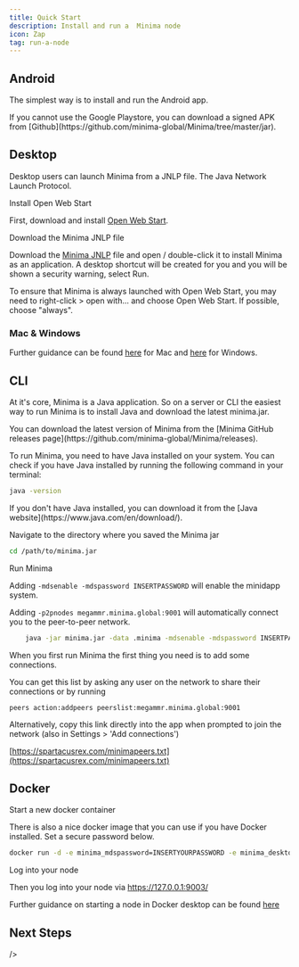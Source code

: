 ---
title: Quick Start
description: Install and run a  Minima node
icon: Zap
tag: run-a-node
---

## Android

The simplest way is to install and run the Android app.

<a href="https://play.google.com/store/apps/details?id=com.minima.android">
<GoogelPlayIcon />
</a>

<Callout title="Note" type="info">
  If you cannot use the Google Playstore, you can download a signed APK from [Github](https://github.com/minima-global/Minima/tree/master/jar).
</Callout>


## Desktop

Desktop users can launch Minima from a JNLP file. The Java Network Launch Protocol.

<Steps>

<Step>

<Heading as="h3">Install Open Web Start</Heading>

First, download and install [Open Web Start](https://openwebstart.com/download/).

</Step>

<Step>

<Heading as="h3">Download the Minima JNLP file</Heading>

Download the [Minima JNLP](https://www.spartacusrex.com/javaws/minima.jnlpx) file and open / double-click it to install Minima as an application. A desktop shortcut will be created for you and you will be shown a security warning, select Run.

To ensure that Minima is always launched with Open Web Start, you may need to right-click > open with... and choose Open Web Start. If possible, choose "always".

</Step>

</Steps>

### Mac & Windows
Further guidance can be found [here](/docs/run-a-node/mac) for Mac and [here](/docs/run-a-node/windows) for Windows.

## CLI

At it's core, Minima is a Java application. So on a server or CLI the easiest way to run Minima is to install Java and download the latest minima.jar.

<Callout title="Note" type="info">
  You can download the latest version of Minima from the [Minima GitHub releases
  page](https://github.com/minima-global/Minima/releases).

</Callout>

To run Minima, you need to have Java installed on your system. You can check if you have Java installed by running the following command in your terminal:

```bash title="Terminal"
java -version
```

<Callout title="Note" type="info">
  If you don't have Java installed, you can download it from the [Java
  website](https://www.java.com/en/download/).
</Callout>

<Steps>

<Step>

<Heading as="h3">Navigate to the directory where you saved the Minima jar</Heading>

```bash title="Terminal"
cd /path/to/minima.jar
```

</Step>

  <Step>
<Heading as="h3">Run Minima</Heading>

Adding `-mdsenable -mdspassword INSERTPASSWORD` will enable the minidapp system.

Adding `-p2pnodes megammr.minima.global:9001` will automatically connect you to the peer-to-peer network.

```bash title="Terminal"
    java -jar minima.jar -data .minima -mdsenable -mdspassword INSERTPASSWORD
```

<Callout title="Tip" type="info">
 When you first run Minima the first thing you need is to add some connections.

You can get this list by asking any user on the network to share their connections or by running

```
peers action:addpeers peerslist:megammr.minima.global:9001
```

Alternatively, copy this link directly into the app when prompted to join the network (also in Settings > 'Add connections')

[https://spartacusrex.com/minimapeers.txt](https://spartacusrex.com/minimapeers.txt)

</Callout>
  </Step>
</Steps>



## Docker

<Steps>

<Step>

<Heading as="h3">Start a new docker container</Heading>

There is also a nice docker image that you can use if you have Docker installed. Set a secure password below.

```bash title="Terminal"
docker run -d -e minima_mdspassword=INSERTYOURPASSWORD -e minima_desktop=true -v ~/minimadocker:/home/minima/data -p 9001-9003:9001-9003 --restart unless-stopped --name minima minimaglobal/minima:latest
```

</Step>

<Step>

<Heading as="h3">Log into your node</Heading>



Then you log into your node via https://127.0.0.1:9003/

Further guidance on starting a node in Docker desktop can be found [here](/docs/run-a-node/docker-desktop)

</Step>

</Steps>

## Next Steps

 <Cards>
  <Card
    title="Join the network"
    description="Join the Minima network"
    href="/docs/user-guides/join-the-network"

/>

  <Card
    title="Lock your wallet"
    description="Learn how to lock your wallet"
    href="/docs/user-guides/security/lock-your-wallet"
/>

  <Card
    title="Secure your seedphrase"
    description="Learn how to secure your seedphrase"
    href="/docs/user-guides/secure-your-seedphrase"
  />
  <Card
    href="/docs/user-guides/set-your-profile"
    title="Set your profile"
    description="Learn how to set your profile"
  />
</Cards>
